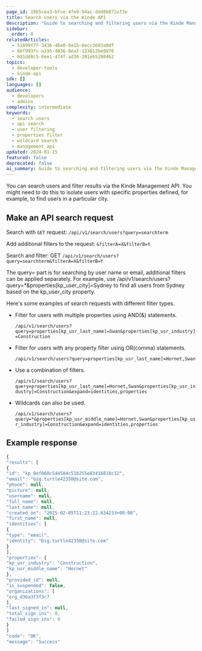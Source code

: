 ```yaml
---
page_id: 19b5cea3-bfce-4fe9-94ac-ddd8b872af3e
title: Search users via the Kinde API
description: "Guide to searching and filtering users via the Kinde Management API using query parameters and property filters"
sidebar:
  order: 8
relatedArticles:
  - 51899f7f-3436-46e0-9a1b-6ecc3603a0df
  - 6bf993fc-a195-4836-8eaf-133812be8876
  - 601dd8c5-6ee1-474f-ad36-201e65280462
topics:
  - developer-tools
  - kinde-api
sdk: []
languages: []
audience:
  - developers
  - admins
complexity: intermediate
keywords:
  - search users
  - api search
  - user filtering
  - properties filter
  - wildcard search
  - management api
updated: 2024-01-15
featured: false
deprecated: false
ai_summary: Guide to searching and filtering users via the Kinde Management API using query parameters and property filters
---
```


You can search users and filter results via the Kinde Management API. You might need to do this to isolate users with specific properties defined, for example, to find users in a particular city.

## Make an API search request

Search with `GET` request: `/api/v1/search/users?query=searchterm`

Add additional filters to the request: `&filterA=X&filterB=Y`

Search and filter: GET `/api/v1/search/users?query=searchterm&filterA=X&filterB=Y`

The query= part is for searching by user name or email, additional filters can be applied separately. For example, use /api/v1/search/users?query=*&properties[kp_user_city]=Sydney to find all users from Sydney based on the kp_user_city property.

Here's some examples of search requests with different filter types.

- Filter for users with multiple properties using AND(&) statements. 


  ```/api/v1/search/users?query=properties[kp_usr_last_name]=Swan&properties[kp_usr_industry]=Construction```


- Filter for users with any property filter using OR(comma) statements.


  ```/api/v1/search/users?query=properties[kp_usr_last_name]=Hornet,Swan```
  

- Use a combination of filters.

  ```/api/v1/search/users?query=properties[kp_usr_last_name]=Hornet,Swan&properties[kp_usr_industry]=Construction&expand=identities,properties```


- Wildcards can also be used. 

  ```/api/v1/search/users?query=*&properties[kp_usr_middle_name]=Hornet,Swan&properties[kp_usr_industry]=Construction&expand=identities,properties```

## Example response

```jsx
{
"results": [
{
"id": "kp_8ef060c544584c51b255e83416818c12",
"email": "big.turtle42350@site.com",
"phone": null,
"picture": null,
"username": null,
"full_name": null,
"last_name": null,
"created_on": "2025-02-05T11:23:22.634233+00:00",
"first_name": null,
"identities": [
{
"type": "email",
"identity": "big.turtle42350@site.com"
}
],
"properties": {
"kp_usr_industry": "Construction",
"kp_usr_middle_name": "Hornet"
},
"provided_id": null,
"is_suspended": false,
"organizations": [
"org_d36a3f3f3c7
],
"last_signed_in": null,
"total_sign_ins": 0,
"failed_sign_ins": 0
}
]
"code": "OK",
"message": "Success"
```



